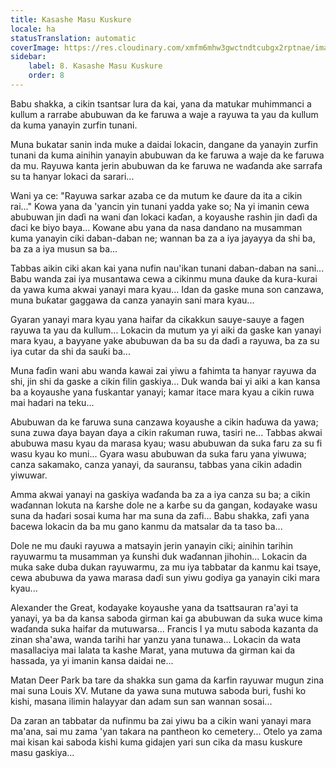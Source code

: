 ```yaml
---
title: Kasashe Masu Kuskure
locale: ha
statusTranslation: automatic
coverImage: https://res.cloudinary.com/xmfm6mhw3gwctndtcubgx2rptnae/image/upload/v1740468922/small_cover_tratado_de_psicologia_revolucionaria_a4c0dca4e0.webp
sidebar:
    label: 8. Kasashe Masu Kuskure
    order: 8
---
```

Babu shakka, a cikin tsantsar lura da kai, yana da matukar muhimmanci a kullum a rarrabe abubuwan da ke faruwa a waje a rayuwa ta yau da kullum da kuma yanayin zurfin tunani.

Muna bukatar sanin inda muke a daidai lokacin, dangane da yanayin zurfin tunani da kuma ainihin yanayin abubuwan da ke faruwa a waje da ke faruwa da mu. Rayuwa kanta jerin abubuwan da ke faruwa ne waɗanda ake sarrafa su ta hanyar lokaci da sarari...

Wani ya ce: "Rayuwa sarkar azaba ce da mutum ke ɗaure da ita a cikin rai..." Kowa yana da 'yancin yin tunani yadda yake so; Na yi imanin cewa abubuwan jin daɗi na wani ɗan lokaci kaɗan, a koyaushe rashin jin daɗi da ɗaci ke biyo baya... Kowane abu yana da nasa dandano na musamman kuma yanayin ciki daban-daban ne; wannan ba za a iya jayayya da shi ba, ba za a iya musun sa ba...

Tabbas aikin ciki akan kai yana nufin nau'ikan tunani daban-daban na sani... Babu wanda zai iya musantawa cewa a cikinmu muna ɗauke da kura-kurai da yawa kuma akwai yanayi mara kyau... Idan da gaske muna son canzawa, muna buƙatar gaggawa da canza yanayin sani mara kyau...

Gyaran yanayi mara kyau yana haifar da cikakkun sauye-sauye a fagen rayuwa ta yau da kullum... Lokacin da mutum ya yi aiki da gaske kan yanayi mara kyau, a bayyane yake abubuwan da ba su da daɗi a rayuwa, ba za su iya cutar da shi da sauƙi ba...

Muna faɗin wani abu wanda kawai zai yiwu a fahimta ta hanyar rayuwa da shi, jin shi da gaske a cikin filin gaskiya... Duk wanda bai yi aiki a kan kansa ba a koyaushe yana fuskantar yanayi; kamar itace mara kyau a cikin ruwa mai hadari na teku...

Abubuwan da ke faruwa suna canzawa koyaushe a cikin haɗuwa da yawa; suna zuwa ɗaya bayan ɗaya a cikin raƙuman ruwa, tasiri ne... Tabbas akwai abubuwa masu kyau da marasa kyau; wasu abubuwan da suka faru za su fi wasu kyau ko muni... Gyara wasu abubuwan da suka faru yana yiwuwa; canza sakamako, canza yanayi, da sauransu, tabbas yana cikin adadin yiwuwar.

Amma akwai yanayi na gaskiya waɗanda ba za a iya canza su ba; a cikin waɗannan lokuta na ƙarshe dole ne a karɓe su da gangan, kodayake wasu suna da haɗari sosai kuma har ma suna da zafi... Babu shakka, zafi yana ɓacewa lokacin da ba mu gano kanmu da matsalar da ta taso ba...

Dole ne mu ɗauki rayuwa a matsayin jerin yanayin ciki; ainihin tarihin rayuwarmu ta musamman ya ƙunshi duk waɗannan jihohin... Lokacin da muka sake duba dukan rayuwarmu, za mu iya tabbatar da kanmu kai tsaye, cewa abubuwa da yawa marasa daɗi sun yiwu godiya ga yanayin ciki mara kyau...

Alexander the Great, kodayake koyaushe yana da tsattsauran ra'ayi ta yanayi, ya ba da kansa saboda girman kai ga abubuwan da suka wuce kima waɗanda suka haifar da mutuwarsa... Francis I ya mutu saboda kazanta da zinan sha'awa, wanda tarihi har yanzu yana tunawa... Lokacin da wata masallaciya mai lalata ta kashe Marat, yana mutuwa da girman kai da hassada, ya yi imanin kansa daidai ne...

Matan Deer Park ba tare da shakka sun gama da ƙarfin rayuwar mugun zina mai suna Louis XV. Mutane da yawa suna mutuwa saboda buri, fushi ko kishi, masana ilimin halayyar dan adam sun san wannan sosai...

Da zaran an tabbatar da nufinmu ba zai yiwu ba a cikin wani yanayi mara ma'ana, sai mu zama 'yan takara na pantheon ko cemetery... Otelo ya zama mai kisan kai saboda kishi kuma gidajen yari sun cika da masu kuskure masu gaskiya...

